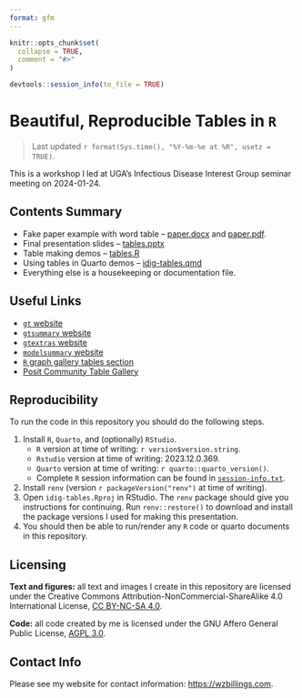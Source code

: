 ```yaml
---
format: gfm
---
```


<!-- README.md is generated from README.Rmd. Please edit that file -->

```r
knitr::opts_chunk$set(
  collapse = TRUE,
  comment = "#>"
)

devtools::session_info(to_file = TRUE)
```

# Beautiful, Reproducible Tables in `R`

> Last updated `r format(Sys.time(), "%Y-%m-%e at %R", usetz = TRUE)`.

This is a workshop I led at UGA's Infectious Disease Interest Group seminar
meeting on 2024-01-24.

<!-- badges: start -->
<!-- badges: end -->

## Contents Summary

* Fake paper example with word table -- [paper.docx](paper.docx) and 
[paper.pdf](paper.pdf).
* Final presentation slides -- [tables.pptx](tables.pptx)
* Table making demos -- [tables.R](tables.R)
* Using tables in Quarto demos -- [idig-tables.qmd](idig-tables.qmd)
* Everything else is a housekeeping or documentation file.

## Useful Links

* [`gt` website](https://gt.rstudio.com/)
* [`gtsummary` website](https://www.danieldsjoberg.com/gtsummary/)
* [`gtextras` website](https://jthomasmock.github.io/gtExtras/)
* [`modelsummary` website](https://modelsummary.com/)
* [`R` graph gallery tables section](https://r-graph-gallery.com/table.html)
* [Posit Community Table Gallery](https://community.rstudio.com/c/table-gallery/64)

## Reproducibility

To run the code in this repository you should do the following steps.

1. Install `R`, `Quarto`, and (optionally) `RStudio`.
	* `R` version at time of writing: `r version$version.string`.
	* `Rstudio` version at time of writing: 2023.12.0.369.
	* `Quarto` version at time of writing: `r quarto::quarto_version()`.
	* Complete `R` session information can be found in
	[`session-info.txt`](session-info.txt).
2. Install `renv` (version `r packageVersion("renv")` at time of writing).
3. Open `idig-tables.Rproj` in RStudio. The `renv` package should give you
instructions for continuing. Run `renv::restore()` to download and install the
package versions I used for making this presentation.
4. You should then be able to run/render any `R` code or quarto documents
in this repository.

## Licensing

**Text and figures:** all text and images I create in this repository
are licensed under the Creative Commons
Attribution-NonCommercial-ShareAlike 4.0 International License, [CC
BY-NC-SA 4.0](https://creativecommons.org/licenses/by-nc-sa/4.0/).

**Code:** all code created by me is licensed under the GNU Affero
General Public License, [AGPL 3.0](LICENSE.md).

## Contact Info

Please see my website for contact information: <https://wzbillings.com>.
